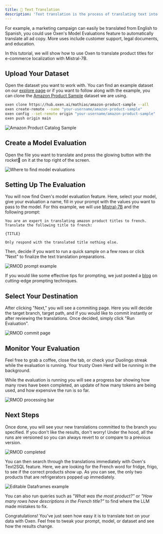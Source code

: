 ```yaml
---
title: 📝 Text Translation
description: 'Text translation is the process of translating text into another language. This process has never been easier with LLMs commonly supporting multiple languages such as Spanish, French, and Italian.'
---
```


For example, a marketing campaign can easily be translated from English to Spanish, you could use Oxen's Model Evaluations feature to automatically translate all ad copy. More uses include customer support, legal documents, and education.

In this tutorial, we will show how to use Oxen to translate product titles for e-commerce localization with Mistral-7B.

## Upload Your Dataset

Open the dataset you want to work with. You can find an example dataset on our [explore page](https://www.oxen.ai/explore) or if you want to follow along with the example, you can clone the [Amazon Product Sample](https://www.oxen.ai/mathias/amazon-product-sample/file/main/sample.csv) dataset we are using.



```bash
oxen clone https://hub.oxen.ai/mathias/amazon-product-sample --all
oxen create-remote --name "your-username/amazon-product-sample"
oxen config --set-remote origin "your-username/amazon-product-sample"
oxen push origin main
```

<img
  className="block"
  src="/images/repo.png"
  alt="Amazon Product Catalog Sample"
/>

## Create a Model Evaluation

Open the file you want to translate and press the glowing button with the rocket🚀 on it at the top right of the screen.


<img
  className="block"
  src="/images/rmod_button.png"
  alt="Where to find model evaluations"
/>

## Setting Up The Evaluation

You will now find Oxen's model evaluation feature. Here, select your model, give your evaluation a name, fill in your prompt with the values you want to pass to the model. For this example, we will use [Mistral-7B](https://mistral.ai/technology/#models) and the following prompt:

```
You are an expert in translating amazon product titles to french.
Translate the following title to french:

{TITLE}

Only respond with the translated title nothing else.
```

Then, decide if you want to run a quick sample on a few rows or click "Next" to finalize the text translation preparations.

<img
  className="block"
  src="/images/product_translation_prompt.png"
  alt="RMOD prompt example"
/>

If you would like some effective tips for prompting, we just posted a [blog](https://www.oxen.ai/blog/the-prompt-report-part-1-a-systematic-survey-of-prompting-techniques) on cutting-edge prompting techniques.

## Select Your Destination

After clicking "Next," you will see a commiting page. Here you will decide the target branch, target path, and if you would like to commit instantly or after reviewing the translations. Once decided, simply click "Run Evaluation".

<img
  className="block"
  src="/images/commit_page.png"
  alt="RMOD commit page"
/>

## Monitor Your Evaluation

Feel free to grab a coffee, close the tab, or check your Duolingo streak while the evaluation is running. Your trusty Oxen Herd will be running in the background.

While the evaluation is running you will see a progress bar showing how many rows have been completed, an update of how many tokens are being used, and how expensive the run is so far.


<img
  className="block"
  src="/images/progress_bar.png"
  alt="RMOD processing bar"
/>

## Next Steps

Once done, you will see your new translations committed to the branch you specified. If you don't like the results, don't worry! Under the hood, all the runs are versioned so you can always revert to or compare to a previous version.


<img
  className="block"
  src="/images/example_completed.png"
  alt="RMOD completed"
/>

You can then search through the translations immediately with Oxen's Text2SQL feature. Here, we are looking for the French word for fridge, frigo, to see if the correct products show up. As you can see, the only two products that are refrigerators popped up immediately.

<img
  className="block"
  src="/images/t2s_example.png"
  alt="Editable Dataframes example"
/>

You can also run queries such as *"What was the most product?"* or *"How many rows have descriptions in the French title?"*  to find where the LLM made mistakes to fix.

Congratulations! You've just seen how easy it is to translate text on your data with Oxen. Feel free to tweak your prompt, model, or dataset and see how the results change.